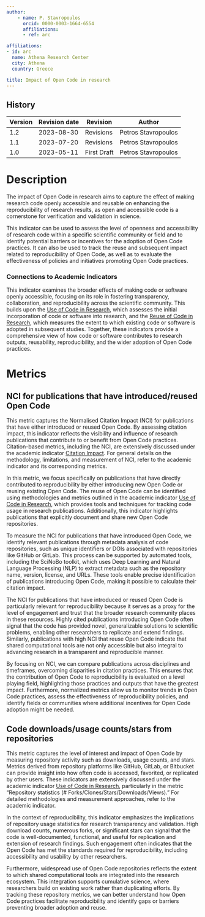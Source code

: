 ```yaml
---
author:
    - name: P. Stavropoulos
      orcid: 0000-0003-1664-6554
      affiliations:
      - ref: arc

affiliations:
- id: arc
  name: Athena Research Center
  city: Athena
  country: Greece

title: Impact of Open Code in research
---
```



::: {.callout collapse="true"}


# History

| Version | Revision date | Revision    | Author              |
|---------|---------------|-------------|---------------------|
| 1.2     | 2023-08-30    | Revisions   | Petros Stavropoulos |
| 1.1     | 2023-07-20    | Revisions   | Petros Stavropoulos |
| 1.0     | 2023-05-11    | First Draft | Petros Stavropoulos |

:::

# Description

The impact of Open Code in research aims to capture the effect of making research code openly accessible and reusable on enhancing the reproducibility of research results, as open and accessible code is a cornerstone for verification and validation in science.

This indicator can be used to assess the level of openness and accessibility of research code within a specific scientific community or field and to identify potential barriers or incentives for the adoption of Open Code practices. It can also be used to track the reuse and subsequent impact related to reproducibility of Open Code, as well as to evaluate the effectiveness of policies and initiatives promoting Open Code practices.

### Connections to Academic Indicators

This indicator examines the broader effects of making code or software openly accessible, focusing on its role in fostering transparency, collaboration, and reproducibility across the scientific community. This builds upon the [Use of Code in Research](https://handbook.pathos-project.eu/indicator_templates/sections/2_academic_impact/use_of_code_in_research.html), which assesses the initial incorporation of code or software into research, and the [Reuse of Code in Research](https://handbook.pathos-project.eu/indicator_templates/sections/5_reproducibility/reuse_of_code_in_research.html), which measures the extent to which existing code or software is adopted in subsequent studies. Together, these indicators provide a comprehensive view of how code or software contributes to research outputs, reusability, reproducibility, and the wider adoption of Open Code practices.

# Metrics

## NCI for publications that have introduced/reused Open Code

This metric captures the Normalised Citation Impact (NCI) for publications that have either introduced or reused Open Code. By assessing citation impact, this indicator reflects the visibility and influence of research publications that contribute to or benefit from Open Code practices. Citation-based metrics, including the NCI, are extensively discussed under the academic indicator [Citation Impact](https://handbook.pathos-project.eu/sections/2_academic_impact/citation_impact.html). For general details on the methodology, limitations, and measurement of NCI, refer to the academic indicator and its corresponding metrics.

In this metric, we focus specifically on publications that have directly contributed to reproducibility by either introducing new Open Code or reusing existing Open Code. The reuse of Open Code can be identified using methodologies and metrics outlined in the academic indicator [Use of Code in Research](https://handbook.pathos-project.eu/sections/2_academic_impact/use_of_code_in_research.html), which provides tools and techniques for tracking code usage in research publications. Additionally, this indicator highlights publications that explicitly document and share new Open Code repositories.

To measure the NCI for publications that have introduced Open Code, we identify relevant publications through metadata analysis of code repositories, such as unique identifiers or DOIs associated with repositories like GitHub or GitLab. This process can be supported by automated tools, including the SciNoBo toolkit, which uses Deep Learning and Natural Language Processing (NLP) to extract metadata such as the repository name, version, license, and URLs. These tools enable precise identification of publications introducing Open Code, making it possible to calculate their citation impact.

The NCI for publications that have introduced or reused Open Code is particularly relevant for reproducibility because it serves as a proxy for the level of engagement and trust that the broader research community places in these resources. Highly cited publications introducing Open Code often signal that the code has provided novel, generalizable solutions to scientific problems, enabling other researchers to replicate and extend findings. Similarly, publications with high NCI that reuse Open Code indicate that shared computational tools are not only accessible but also integral to advancing research in a transparent and reproducible manner.

By focusing on NCI, we can compare publications across disciplines and timeframes, overcoming disparities in citation practices. This ensures that the contribution of Open Code to reproducibility is evaluated on a level playing field, highlighting those practices and outputs that have the greatest impact. Furthermore, normalized metrics allow us to monitor trends in Open Code practices, assess the effectiveness of reproducibility policies, and identify fields or communities where additional incentives for Open Code adoption might be needed.

## Code downloads/usage counts/stars from repositories

This metric captures the level of interest and impact of Open Code by measuring repository activity such as downloads, usage counts, and stars. Metrics derived from repository platforms like GitHub, GitLab, or Bitbucket can provide insight into how often code is accessed, favorited, or replicated by other users. These indicators are extensively discussed under the academic indicator [Use of Code in Research](https://handbook.pathos-project.eu/sections/2_academic_impact/use_of_code_in_research.html), particularly in the metric "Repository statistics (# Forks/Clones/Stars/Downloads/Views)." For detailed methodologies and measurement approaches, refer to the academic indicator.

In the context of reproducibility, this indicator emphasizes the implications of repository usage statistics for research transparency and validation. High download counts, numerous forks, or significant stars can signal that the code is well-documented, functional, and useful for replication and extension of research findings. Such engagement often indicates that the Open Code has met the standards required for reproducibility, including accessibility and usability by other researchers.

Furthermore, widespread use of Open Code repositories reflects the extent to which shared computational tools are integrated into the research ecosystem. This integration supports cumulative science, where researchers build on existing work rather than duplicating efforts. By tracking these repository metrics, we can better understand how Open Code practices facilitate reproducibility and identify gaps or barriers preventing broader adoption and reuse.